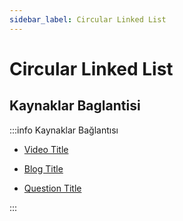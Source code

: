 ```yaml
---
sidebar_label: Circular Linked List
---
```


# Circular Linked List

<!--- Import Component Here --->


<!--- Content - Start --->

<!---
You can delete (NoContentHere)
-->

<NoContentHere URL="https://github.com/Fire-Oceann/BB-TR-Kaynak/issues/35" />

<!--- Content - End --->

<!--- Links Source - Start --->

## Kaynaklar Baglantisi

:::info Kaynaklar Bağlantısı

<Tabs>
  <TabItem value="youtube-videos" label="Youtube videoları" default>
    <ul>
      <li>
        <a href="https://youtube.com">Video Title</a>
      </li>
    </ul>
  </TabItem>
  <TabItem value="blog-article" label="Blog & Makale">
    <ul>
      <li>
        <a href="https://medium.com">Blog Title</a>
      </li>
    </ul>
  </TabItem>
  <TabItem value="questions" label="Sorular">
    <ul>
      <li>
        <a href="https://hackerrank.com">Question Title</a>
      </li>
    </ul>
  </TabItem>
</Tabs>

:::

<!--- Links Source - End --->
